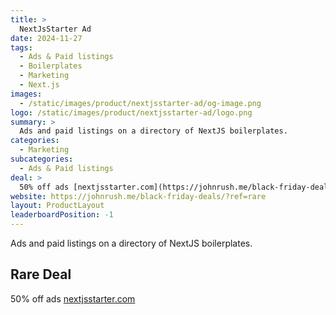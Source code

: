 ```yaml
---
title: >
  NextJsStarter Ad
date: 2024-11-27
tags:
  - Ads & Paid listings
  - Boilerplates
  - Marketing
  - Next.js
images:
  - /static/images/product/nextjsstarter-ad/og-image.png
logo: /static/images/product/nextjsstarter-ad/logo.png
summary: >
  Ads and paid listings on a directory of NextJS boilerplates.
categories:
  - Marketing
subcategories:
  - Ads & Paid listings
deal: >
  50% off ads [nextjsstarter.com](https://johnrush.me/black-friday-deals/?ref=rare)
website: https://johnrush.me/black-friday-deals/?ref=rare
layout: ProductLayout
leaderboardPosition: -1
---
```

Ads and paid listings on a directory of NextJS boilerplates.

## Rare Deal

50% off ads [nextjsstarter.com](https://johnrush.me/black-friday-deals/?ref=rare)
